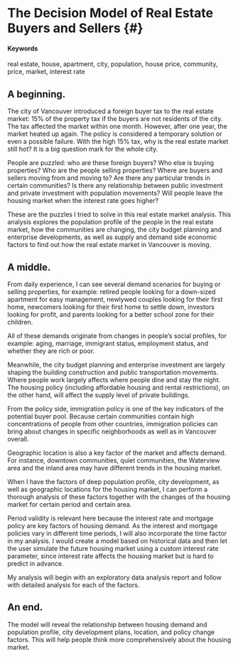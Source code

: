 # The Decision Model of Real Estate Buyers and Sellers {#}

#### Keywords

real estate, house, apartment, city, population, house price, community, price, market, interest rate

## A beginning.

The city of Vancouver introduced a foreign buyer tax to the real estate market: 15% of the property tax if the buyers are not residents of the city. The tax affected the market within one month. However, after one year, the market heated up again. The policy is considered a temporary solution or even a possible failure. With the high 15% tax, why is the real estate market still hot? It is a big question mark for the whole city. 

People are puzzled: 
who are these foreign buyers? 
Who else is buying properties? 
Who are the people selling properties? 
Where are buyers and sellers moving from and moving to? 
Are there any particular trends in certain communities? 
Is there any relationship between public investment and private investment with population movements? 
Will people leave the housing market when the interest rate goes higher? 

These are the puzzles I tried to solve in this real estate market analysis. This analysis explores the population profile of the people in the real estate market, how the communities are changing, the city budget planning and enterprise developments, as well as supply and demand side economic factors to find out how the real estate market in Vancouver is moving. 

## A middle.
From daily experience, I can see several demand scenarios for buying or selling properties, for example:
retired people looking for a down-sized apartment for easy management, 
newlywed couples looking for their first home, 
newcomers looking for their first home to settle down, 
investors looking for profit, and 
parents looking for a better school zone for their children. 

All of these demands originate from changes in people's social profiles, for example: aging, marriage, immigrant status, employment status, and whether they are rich or poor. 

Meanwhile, the city budget planning and enterprise investment are largely shaping the building construction and public transportation movements. Where people work largely affects where people dine and stay the night. The housing policy (including affordable housing and rental restrictions), on the other hand, will affect the supply level of private buildings. 

From the policy side, immigration policy is one of the key indicators of the potential buyer pool. Because certain communities contain high concentrations of people from other countries, immigration policies can bring about changes in specific neighborhoods as well as in Vancouver overall.

Geographic location is also a key factor of the market and affects demand. For instance, downtown communities, quiet communities, the Waterview area and the inland area may have different trends in the housing market. 

When I have the factors of deep population profile, city development,  as well as geographic locations for the housing market, I can perform a thorough analysis of these factors together with the changes of the housing market for certain period and certain area. 

Period validity is relevant here because the interest rate and mortgage policy are key factors of housing demand. As the interest and mortgage policies vary in different time periods, I will also incorporate the time factor in my analysis. I would create a model based on historical data and then let the user simulate the future housing market using a custom interest rate parameter, since interest rate affects the housing market but is hard to predict in advance. 

My analysis will begin with an exploratory data analysis report and follow with detailed analysis for each of the factors.

## An end.
The model will reveal the relationship between housing demand and population profile, city development plans, location, and policy change factors. This will help people think more comprehensively about the housing market.


